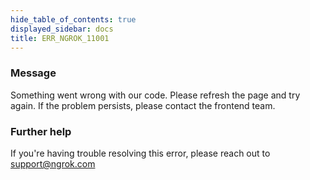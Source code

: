 ```yaml
---
hide_table_of_contents: true
displayed_sidebar: docs
title: ERR_NGROK_11001
---
```


### Message

Something went wrong with our code. Please refresh the page and try again. If the problem persists, please contact the frontend team.

<ErrorDetails />

### Further help

If you're having trouble resolving this error, please reach out to [support@ngrok.com](mailto:support@ngrok.com?subject=Help%20with%20ERR_NGROK_11001)
